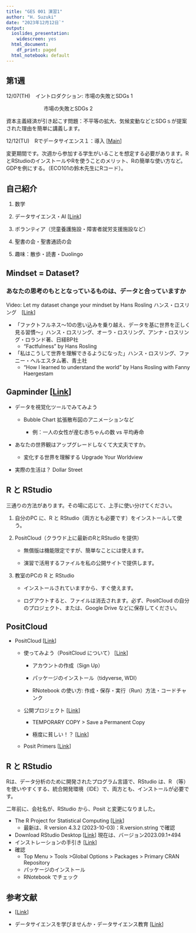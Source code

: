 ```yaml
---
title: "GES 001 演習1"
author: "H. Suzuki"
date: "2023年12月12日`"
output:
  ioslides_presentation:
    widescreen: yes
  html_document:
    df_print: paged
  html_notebook: default
---
```


## 第1週

12/07(TH)　イントロダクション: 市場の失敗とSDGs 1

　　　　　 　　市場の失敗とSDGs 2

資本主義経済が引き起こす問題：不平等の拡大、気候変動などとSDGｓが提案された理由を簡単に講義します。

12/12(TU)　Rでデータサイエンス１：導入 [[Main](https://ds-sl.github.io/intro2r/ges001/index.html)]

変更期間です。次週から参加する学生がいることを想定する必要があります。RとRStudioのインストールやRを使うことのメリット、Rの簡単な使い方など。GDPを例にする。（ECO101の鈴木先生にRコード）。

## 自己紹介

1.  数学

2.  データサイエンス・AI [[Link](https://icu-hsuzuki.github.io/science/computer/learning/ds.html)]

3.  ボランティア（児童養護施設・障害者就労支援施設など）

4.  聖書の会・聖書通読の会

5.  趣味：散歩・読書・Duolingo

## Mindset = Dataset?

### あなたの思考のもととなっているものは、データと合っていますか

Video: Let my dataset change your mindset by Hans Rosling ハンス・ロスリング　[[Link](https://www.ted.com/talks/hans_rosling_let_my_dataset_change_your_mindset)]

-   「ファクトフルネス〜10の思い込みを乗り越え、データを基に世界を正しく見る習慣〜」ハンス・ロスリング、オーラ・ロスリング、アンナ・ロスリング・ロランド著、日経BP社
    -   "Factfulness" by Hans Rosling
-   「私はこうして世界を理解できるようになった」ハンス・ロスリング、ファニー・ヘルエスタム著、青土社
    -   "How I learned to understand the world" by Hans Rosling with Fanny Haergestam

## Gapminder [[Link](https://www.gapminder.org)]

-   データを視覚化ツールでみてみよう

    -   Bubble Chart 拡張散布図のアニメーションなど

        -   例：一人の女性が産む赤ちゃんの数 vs 平均寿命

-   あなたの世界観はアップグレードしなくて大丈夫ですか。

    -   変化する世界を理解する Upgrade Your Worldview

-   実際の生活は？ Dollar Street

## R と RStudio

三通りの方法があります。その場に応じて、上手に使い分けてください。

1.  自分のPC に、R と RStudio（両方とも必要です）をインストールして使う。

2.  PositCloud（クラウド上に最新のRとRStudio を提供）

    -   無償版は機能限定ですが、簡単なことには使えます。

    -   演習で活用するファイルを私の公開サイトで提供します。

3.  教室のPCの R と RStudio

    -   インストールされていますから、すぐ使えます。

    -   ログアウトすると、ファイルは消去されます。必ず、PositCloud の自分のプロジェクト、または、Google Drive などに保存してください。

## PositCloud

-   PositCloud [[Link](https://posit.cloud/)]
    -   使ってみよう（PositCloud について） [[Link](https://icu-hsuzuki.github.io/ds4aj/ronrstudio.html#positcloud)]

        -   アカウントの作成（Sign Up）

        -   パッケージのインストール（tidyverse, WDI）

        -   RNotebook の使い方: 作成・保存・実行（Run）方法・コードチャンク

    -   公開プロジェクト [[Link](https://posit.cloud/content/5539763)]

        -   TEMPORARY COPY \> Save a Permanent Copy

        -   極度に貧しい！？ [[Link](https://ds-sl.github.io/intro2r/ges001/poverty.nb.html)]

    -   Posit Primers [[Link](https://posit.cloud/learn/primers)]

## R と RStudio

Rは、データ分析のために開発されたプログラム言語で、RStudio は、R （等）を使いやすくする、統合開発環境（IDE）で、両方とも、インストールが必要です。

二年前に、会社名が、RStudio から、Posit と変更になりました。

-   The R Project for Statistical Computing [[Link](https://www.r-project.org)]
    -   最新は、R version 4.3.2 (2023-10-03)：R.version.string で確認
-   Download RStudio Desktop [[Link](https://posit.co/download/rstudio-desktop/)] 現在は、バージョン2023.09.1+494
-   インストレーションの手引き [[Link](https://icu-hsuzuki.github.io/ds4aj/ronrstudio.html#ronrstudio)]
-   確認
    -   Top Menu \> Tools \>Global Options \> Packages \> Primary CRAN Repository
    -   パッケージのインストール
    -   RNotebook でチェック

## 参考文献

-   [[Link](index.html#references)]

-   データサイエンスを学びませんか・データサイエンス教育 [[Link](https://icu-hsuzuki.github.io/science/computer/learning/ds.html)]
